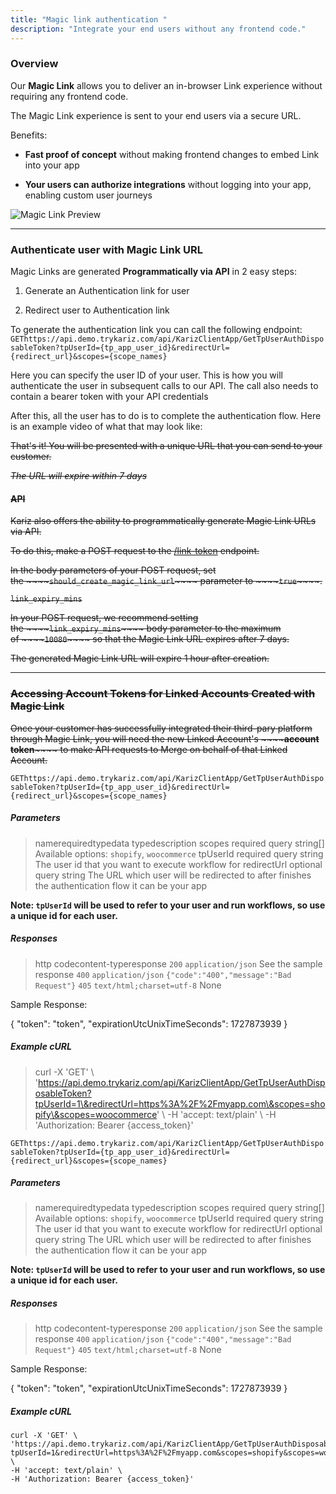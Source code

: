 ```yaml
---
title: "Magic link authentication "
description: "Integrate your end users without any frontend code."
---
```


### Overview

Our **Magic Link** allows you to deliver an in-browser Link experience without requiring any frontend code.

The Magic Link experience is sent to your end users via a secure URL.

Benefits:

* **Fast proof of concept** without making frontend changes to embed Link into your app

* **Your users can authorize integrations** without logging into your app, enabling custom user journeys

![Magic Link Preview](https://docs.merge.dev/static/f0325e2e00b6f9343ebb1e0a8df5acc1/cc181/magic-link-preview.png)

***

### Authenticate user with Magic Link URL

Magic Links are generated **Programmatically via API** in 2 easy steps:

1. &#x20;Generate an Authentication link for user

2. &#x20;Redirect user to Authentication link


To generate the authentication link you can call the following endpoint:
`GEThttps://api.demo.trykariz.com/api/KarizClientApp/GetTpUserAuthDisposableToken?tpUserId={tp_app_user_id}&redirectUrl={redirect_url}&scopes={scope_names}`


Here you can specify the user ID of your user. This is how you will authenticate the user in subsequent calls to our API. The call also needs to contain a bearer token with your API credentials



After this, all the user has to do is to complete the authentication flow. Here is an example video of what that may look like:




~~That's it! You will be presented with a unique URL that you can send to your customer.~~

*~~The URL will expire within 7 days~~*

#### ~~API~~

~~Kariz also offers the ability to programmatically generate Magic Link URLs via API.~~

~~To do this, make a POST request to the ~~[~~/link-token~~](https://docs.merge.dev/hris/link-token/)~~ endpoint.~~

~~In the body parameters of your POST request, set the \~\~\~\~~~~~`should_create_magic_link_url`~~~~\~\~\~\~ parameter to \~\~\~\~~~~~`true`~~~~\~\~\~\~.~~

~~`link_expiry_mins`~~

~~In your POST request, we recommend setting the \~\~\~\~~~~~`link_expiry_mins`~~~~\~\~\~\~ body parameter to the maximum of \~\~\~\~~~~~`10080`~~~~\~\~\~\~ so that the Magic Link URL expires after 7 days.~~

~~The generated Magic Link URL will expire 1 hour after creation.~~

***

### ~~Accessing Account Tokens for Linked Accounts Created with Magic Link~~

~~Once your customer has successfully integrated their third-pary platform through Magic Link, you will need the new Linked Account's \~\~\~\~~~~~**account token**~~~~\~\~\~\~ to make API requests to Merge on behalf of that Linked Account.~~


`GEThttps://api.demo.trykariz.com/api/KarizClientApp/GetTpUserAuthDisposableToken?tpUserId={tp_app_user_id}&redirectUrl={redirect_url}&scopes={scope_names}`

##### Parameters

[](https://github.com/runkariz/docs/tree/main/authentication#parameters)

> namerequiredtypedata typedescription
> scopes
> required
> query
> string\[]
> Available options: `shopify`, `woocommerce`
> tpUserId
> required
> query
> string
> The user id that you want to execute workflow for
> redirectUrl
> optional
> query
> string
> The URL which user will be redirected to after finishes the authentication flow it can be your app

**Note: `tpUserId` will be used to refer to your user and run workflows, so use a unique id for each user.**

##### Responses

[](https://github.com/runkariz/docs/tree/main/authentication#responses)

> http codecontent-typeresponse
> `200`
> `application/json`
> See the sample response
> `400`
> `application/json`
> `{"code":"400","message":"Bad Request"}`
> `405`
> `text/html;charset=utf-8`
> None

Sample Response:

\{
&#x20; "token": "token",
&#x20; "expirationUtcUnixTimeSeconds": 1727873939
}

##### Example cURL

[](https://github.com/runkariz/docs/tree/main/authentication#example-curl)

> curl -X 'GET' \\
> 'https://api.demo.trykariz.com/api/KarizClientApp/GetTpUserAuthDisposableToken?tpUserId=1\&redirectUrl=https%3A%2F%2Fmyapp.com\&scopes=shopify\&scopes=woocommerce' \\
> -H 'accept: text/plain' \\
> -H 'Authorization: Bearer \{access\_token}'

`GEThttps://api.demo.trykariz.com/api/KarizClientApp/GetTpUserAuthDisposableToken?tpUserId={tp_app_user_id}&redirectUrl={redirect_url}&scopes={scope_names}`

##### Parameters

[](https://github.com/runkariz/docs/tree/main/authentication#parameters)

> namerequiredtypedata typedescription
> scopes
> required
> query
> string\[]
> Available options: `shopify`, `woocommerce`
> tpUserId
> required
> query
> string
> The user id that you want to execute workflow for
> redirectUrl
> optional
> query
> string
> The URL which user will be redirected to after finishes the authentication flow it can be your app

**Note: `tpUserId` will be used to refer to your user and run workflows, so use a unique id for each user.**

##### Responses

[](https://github.com/runkariz/docs/tree/main/authentication#responses)

> http codecontent-typeresponse
> `200`
> `application/json`
> See the sample response
> `400`
> `application/json`
> `{"code":"400","message":"Bad Request"}`
> `405`
> `text/html;charset=utf-8`
> None

Sample Response:

\{
&#x20; "token": "token",
&#x20; "expirationUtcUnixTimeSeconds": 1727873939
}

##### Example cURL

```
curl -X 'GET' \
'https://api.demo.trykariz.com/api/KarizClientApp/GetTpUserAuthDisposableToken?tpUserId=1&redirectUrl=https%3A%2F%2Fmyapp.com&scopes=shopify&scopes=woocommerce' \
-H 'accept: text/plain' \
-H 'Authorization: Bearer {access_token}'
```